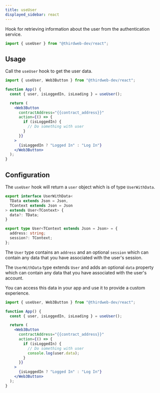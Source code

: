 ```yaml
---
title: useUser
displayed_sidebar: react
---
```


Hook for retrieving information about the user from the authentication service.

```jsx
import { useUser } from "@thirdweb-dev/react";
```

## Usage

Call the `useUser` hook to get the user data.

```jsx
import { useUser, Web3Button } from "@thirdweb-dev/react";

function App() {
  const { user, isLoggedIn, isLoading } = useUser();

  return (
    <Web3Button
      contractAddress="{{contract_address}}"
      action={() => {
        if (isLoggedIn) {
          // Do something with user
        }
      }}
    >
      {isLoggedIn ? "Logged In" : "Log In"}
    </Web3Button>
  );
}
```

## Configuration

The `useUser` hook will return a `user` object which is of type `UserWithData`.

```ts
export interface UserWithData<
  TData extends Json = Json,
  TContext extends Json = Json
> extends User<TContext> {
  data?: TData;
}

export type User<TContext extends Json = Json> = {
  address: string;
  session?: TContext;
};
```

The `User` type contains an `address` and an optional `session` which can contain any data that you have associated with the user's session.

The `UserWithData` type extends `User` and adds an optional `data` property which can contain any data that you have associated with the user's account.

You can access this data in your app and use it to provide a custom experience.

```jsx
import { useUser, Web3Button } from "@thirdweb-dev/react";

function App() {
  const { user, isLoggedIn, isLoading } = useUser();

  return (
    <Web3Button
      contractAddress="{{contract_address}}"
      action={() => {
        if (isLoggedIn) {
          // Do something with user
          console.log(user.data);
        }
      }}
    >
      {isLoggedIn ? "Logged In" : "Log In"}
    </Web3Button>
  );
}
```